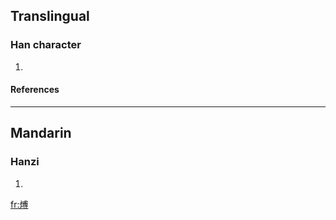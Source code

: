 ==Translingual==
===Han character===
{{Han char|rn=86|rad=火|as=10|sn=14|four=|canj=火戈月戈 (FIBI)}}
# {{defn|Han|sort=火10}}
====References====
{{Han ref|kx=0678.300|dkj=19277|dj=1090.190|hdz=32223.010|uh=717F|ud=29055}}

----
==Mandarin==
===Hanzi===
{{cmn-hanzi|pin=[[bó]] (bo2)|wg=po<sup>2</sup>}}
# {{defn|Mandarin}}

[[fr:煿]]